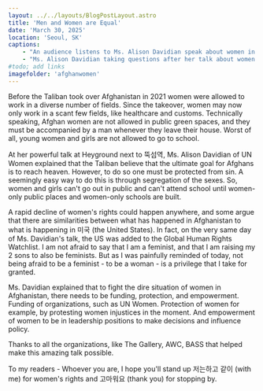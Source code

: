 ```yaml
---
layout: ../../layouts/BlogPostLayout.astro
title: 'Men and Women are Equal'
date: 'March 30, 2025'
location: 'Seoul, SK'
captions:
    - "An audience listens to Ms. Alison Davidian speak about women in Afghanistan on March 11, 2025 at Heyground coworking space in Seoul, SK"
    - "Ms. Alison Davidian taking questions after her talk about women in Afghanistan on March 11, 2025 at Heyground coworking space in Seoul, SK"
#todo; add links
imagefolder: 'afghanwomen'
---
```


Before the Taliban took over Afghanistan in 2021 women were allowed to work in a diverse number of fields. Since the takeover, women may now only work in a scant few fields, like healthcare and customs. Technically speaking, Afghan women are not allowed in public green spaces, and they must be accompanied by a man whenever they leave their house. Worst of all, young women and girls are not allowed to go to school.

At her powerful talk at Heyground next to 뚝섬역, Ms. Alison Davidian of UN Women explained that the Taliban believe that the ultimate goal for Afghans is to reach heaven. However, to do so one must be protected from sin. A seemingly easy way to do this is through segregation of the sexes. So, women and girls can't go out in public and can't attend school until women-only public places and women-only schools are built. 

A rapid decline of women's rights could happen anywhere, and some argue that there are similarities between what has happened in Afghanistan to what is happening in 미국 (the United States). In fact, on the very same day of Ms. Davidian's talk, the US was added to the Global Human Rights Watchlist. I am not afraid to say that I am a feminist, and that I am raising my 2 sons to also be feminists. But as I was painfully reminded of today, not being afraid to be a feminist - to be a woman - is a privilege that I take for granted.

Ms. Davidian explained that to fight the dire situation of women in Afghanistan, there needs to be funding, protection, and empowerment. Funding of organizations, such as UN Women. Protection of women for example, by protesting women injustices in the moment. And empowerment of women to be in leadership positions to make decisions and influence policy.

Thanks to all the organizations, like The Gallery, AWC, BASS that helped make this amazing talk possible.

To my readers - Whoever you are, I hope you'll stand up 저는하고 같이 (with me) for women's rights and 고마워요 (thank you) for stopping by.